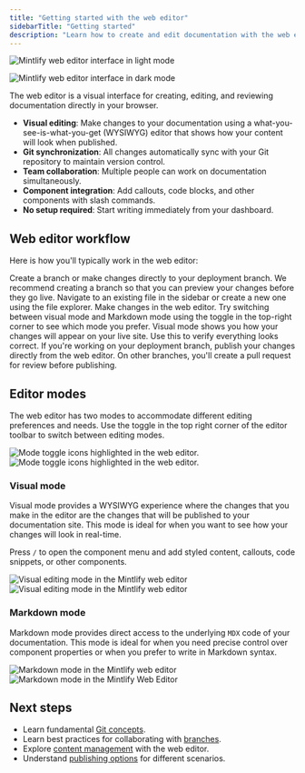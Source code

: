 ```yaml
---
title: "Getting started with the web editor"
sidebarTitle: "Getting started"
description: "Learn how to create and edit documentation with the web editor"
---
```


<img
  className="block dark:hidden my-0 pointer-events-none"
  src="/images/editor/editor-light.png"
  alt="Mintlify web editor interface in light mode"
/>

<img
  className="hidden dark:block my-0 pointer-events-none"
  src="/images/editor/editor-dark.png"
  alt="Mintlify web editor interface in dark mode"
/>

The web editor is a visual interface for creating, editing, and reviewing documentation directly in your browser.

- **Visual editing**: Make changes to your documentation using a what-you-see-is-what-you-get (WYSIWYG) editor that shows how your content will look when published.
- **Git synchronization**: All changes automatically sync with your Git repository to maintain version control.
- **Team collaboration**: Multiple people can work on documentation simultaneously.
- **Component integration**: Add callouts, code blocks, and other components with slash commands.
- **No setup required**: Start writing immediately from your dashboard.

## Web editor workflow

Here is how you'll typically work in the web editor:

<Steps>
  <Step title="Choose your branch">
    Create a branch or make changes directly to your deployment branch. We recommend creating a branch so that you can preview your changes before they go live.
  </Step>
  <Step title="Open your file">
    Navigate to an existing file in the sidebar or create a new one using the file explorer.
  </Step>
  <Step title="Edit your content">
    Make changes in the web editor. Try switching between visual mode and Markdown mode using the toggle in the top-right corner to see which mode you prefer.
  </Step>
  <Step title="Preview your changes">
    Visual mode shows you how your changes will appear on your live site. Use this to verify everything looks correct.
  </Step>
  <Step title="Publish your changes">
    If you're working on your deployment branch, publish your changes directly from the web editor. On other branches, you'll create a pull request for review before publishing.
  </Step>
</Steps>

## Editor modes

The web editor has two modes to accommodate different editing preferences and needs. Use the toggle in the top right corner of the editor toolbar to switch between editing modes.

<Frame>
  <img 
    src="/images/editor/mode-toggle-light.png" 
    alt="Mode toggle icons highlighted in the web editor." 
    className="block dark:hidden"
  />
  <img 
    src="/images/editor/mode-toggle-dark.png" 
    alt="Mode toggle icons highlighted in the web editor." 
    className="hidden dark:block"
  />
</Frame>

### Visual mode

Visual mode provides a WYSIWYG experience where the changes that you make in the editor are the changes that will be published to your documentation site. This mode is ideal for when you want to see how your changes will look in real-time.

Press `/` to open the component menu and add styled content, callouts, code snippets, or other components.

<Frame>
  <img 
    src="/images/editor/visual-mode-light.png" 
    alt="Visual editing mode in the Mintlify web editor" 
    className="block dark:hidden"
  />
  <img 
    src="/images/editor/visual-mode-dark.png" 
    alt="Visual editing mode in the Mintlify web editor" 
    className="hidden dark:block"
  />
</Frame>

### Markdown mode

Markdown mode provides direct access to the underlying `MDX` code of your documentation. This mode is ideal for when you need precise control over component properties or when you prefer to write in Markdown syntax.

<Frame>
  <img 
    src="/images/editor/markdown-mode-light.png" 
    alt="Markdown mode in the Mintlify web editor" 
    className="block dark:hidden"
  />
  <img 
    src="/images/editor/markdown-mode-dark.png" 
    alt="Markdown mode in the Mintlify Web Editor" 
    className="hidden dark:block"
  />
</Frame>

## Next steps

- Learn fundamental [Git concepts](/guides/git-concepts).
- Learn best practices for collaborating with [branches](/guides/branches).
- Explore [content management](/editor/content-management) with the web editor.
- Understand [publishing options](/editor/publishing) for different scenarios.
